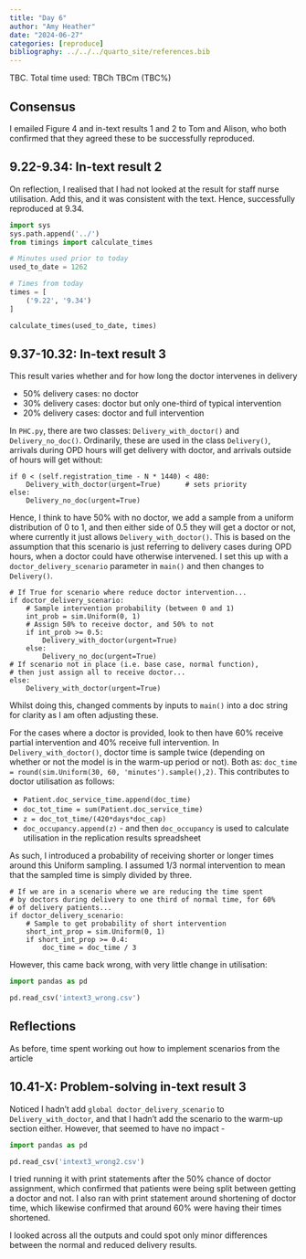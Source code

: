 ```yaml
---
title: "Day 6"
author: "Amy Heather"
date: "2024-06-27"
categories: [reproduce]
bibliography: ../../../quarto_site/references.bib
---
```


::: {.callout-note}

TBC. Total time used: TBCh TBCm (TBC%)

:::

## Consensus

I emailed Figure 4 and in-text results 1 and 2 to Tom and Alison, who both confirmed that they agreed these to be successfully reproduced.

## 9.22-9.34: In-text result 2

On reflection, I realised that I had not looked at the result for staff nurse utilisation. Add this, and it was consistent with the text. Hence, successfully reproduced at 9.34.

```python
import sys
sys.path.append('../')
from timings import calculate_times

# Minutes used prior to today
used_to_date = 1262

# Times from today
times = [
    ('9.22', '9.34')
]

calculate_times(used_to_date, times)
```

## 9.37-10.32: In-text result 3

This result varies whether and for how long the doctor intervenes in delivery

* 50% delivery cases: no doctor
* 30% delivery cases: doctor but only one-third of typical intervention
* 20% delivery cases: doctor and full intervention

In `PHC.py`, there are two classes: `Delivery_with_doctor()` and `Delivery_no_doc()`. Ordinarily, these are used in the class `Delivery()`, arrivals during OPD hours will get delivery with doctor, and arrivals outside of hours will get without:

```
if 0 < (self.registration_time - N * 1440) < 480:
    Delivery_with_doctor(urgent=True)      # sets priority
else:
    Delivery_no_doc(urgent=True)
```

Hence, I think to have 50% with no doctor, we add a sample from a uniform distribution of 0 to 1, and then either side of 0.5 they will get a doctor or not, where currently it just allows `Delivery_with_doctor()`. This is based on the assumption that this scenario is just referring to delivery cases during OPD hours, when a doctor could have otherwise intervened. I set this up with a `doctor_delivery_scenario` parameter in `main()` and then changes to `Delivery()`.

```
# If True for scenario where reduce doctor intervention...
if doctor_delivery_scenario:
    # Sample intervention probability (between 0 and 1)
    int_prob = sim.Uniform(0, 1)
    # Assign 50% to receive doctor, and 50% to not
    if int_prob >= 0.5:
        Delivery_with_doctor(urgent=True)
    else:
        Delivery_no_doc(urgent=True)
# If scenario not in place (i.e. base case, normal function),
# then just assign all to receive doctor...
else:
    Delivery_with_doctor(urgent=True)
```

Whilst doing this, changed comments by inputs to `main()` into a doc string for clarity as I am often adjusting these.

For the cases where a doctor is provided, look to then have 60% receive partial intervention and 40% receive full intervention. In `Delivery_with_doctor()`, doctor time is sample twice (depending on whether or not the model is in the warm-up period or not). Both as: `doc_time = round(sim.Uniform(30, 60, 'minutes').sample(),2)`. This contributes to doctor utilisation as follows:

* `Patient.doc_service_time.append(doc_time)`
* `doc_tot_time = sum(Patient.doc_service_time)`
* `z = doc_tot_time/(420*days*doc_cap)`
* `doc_occupancy.append(z)` - and then `doc_occupancy` is used to calculate utilisation in the replication results spreadsheet

As such, I introduced a probability of receiving shorter or longer times around this Uniform sampling. I assumed 1/3 normal intervention to mean that the sampled time is simply divided by three.

```
# If we are in a scenario where we are reducing the time spent
# by doctors during delivery to one third of normal time, for 60%
# of delivery patients...
if doctor_delivery_scenario:
    # Sample to get probability of short intervention
    short_int_prop = sim.Uniform(0, 1)
    if short_int_prop >= 0.4:
        doc_time = doc_time / 3
```

However, this came back wrong, with very little change in utilisation:

```python
import pandas as pd

pd.read_csv('intext3_wrong.csv')
```

::: {.callout-tip}
## Reflections

As before, time spent working out how to implement scenarios from the article
:::

## 10.41-X: Problem-solving in-text result 3

Noticed I hadn't add `global doctor_delivery_scenario` to `Delivery_with_doctor`, and that I hadn't add the scenario to the warm-up section either. However, that seemed to have no impact -

```python
import pandas as pd

pd.read_csv('intext3_wrong2.csv')
```

I tried running it with print statements after the 50% chance of doctor assignment, which confirmed that patients were being split between getting a doctor and not. I also ran with print statement around shortening of doctor time, which likewise confirmed that around 60% were having their times shortened.

I looked across all the outputs and could spot only minor differences between the normal and reduced delivery results.